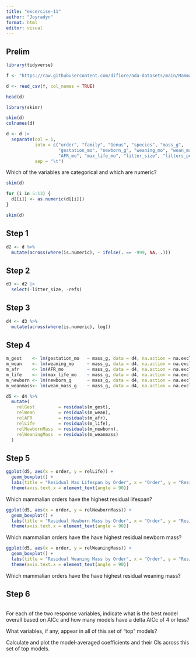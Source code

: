 ```yaml
---
title: "excercise-11"
author: "Joyradyn"
format: html
editor: visual
---
```


## Prelim

```r
library(tidyverse)

f <- "https://raw.githubusercontent.com/difiore/ada-datasets/main/Mammal_lifehistories_v2.txt"

d <- read_csv(f, col_names = TRUE)

head(d)

library(skimr)

skim(d)
colnames(d)

d <- d |>
  separate(col = 1,
           into = c("order", "family", "Genus", "species", "mass_g", 
                    "gestation_mo", "newborn_g", "weaning_mo", "wean_mass_g", 
                    "AFR_mo", "max_life_mo", "litter_size", "litters_per_year", "refs"),
           sep = "\t")
```

Which of the variables are categorical and which are numeric?

```r
skim(d)
```


```r
for (i in 5:13) {
  d[[i]] <- as.numeric(d[[i]])
}

skim(d)
```

## Step 1

```r
d2 <- d %>%
  mutate(across(where(is.numeric), ~ ifelse(. == -999, NA, .)))
```

## Step 2

```r
d3 <- d2 |>
  select(-litter_size, -refs)
```

## Step 3

```r
d4 <- d3 %>%
  mutate(across(where(is.numeric), log))
```

## Step 4

```r
m_gest    <- lm(gestation_mo   ~ mass_g, data = d4, na.action = na.exclude)
m_wean    <- lm(weaning_mo     ~ mass_g, data = d4, na.action = na.exclude)
m_afr     <- lm(AFR_mo         ~ mass_g, data = d4, na.action = na.exclude)
m_life    <- lm(max_life_mo    ~ mass_g, data = d4, na.action = na.exclude)
m_newborn <- lm(newborn_g      ~ mass_g, data = d4, na.action = na.exclude)
m_weanmass<- lm(wean_mass_g    ~ mass_g, data = d4, na.action = na.exclude)

d5 <- d4 %>%
  mutate(
    relGest         = residuals(m_gest),
    relWean         = residuals(m_wean),
    relAFR          = residuals(m_afr),
    relLife         = residuals(m_life),
    relNewbornMass  = residuals(m_newborn),
    relWeaningMass  = residuals(m_weanmass)
  )
```

## Step 5

```r
ggplot(d5, aes(x = order, y = relLife)) +
  geom_boxplot() +
  labs(title = "Residual Max Lifespan by Order", x = "Order", y = "Residual Lifespan")+
  theme(axis.text.x = element_text(angle = 90))
```

Which mammalian orders have the highest residual lifespan?

```r
ggplot(d5, aes(x = order, y = relNewbornMass)) +
  geom_boxplot() +
  labs(title = "Residual Newborn Mass by Order", x = "Order", y = "Residual Newborn Mass") +
  theme(axis.text.x = element_text(angle = 90))
```

Which mammalian orders have the have highest residual newborn mass?

```r
ggplot(d5, aes(x = order, y = relWeaningMass)) +
  geom_boxplot() +
  labs(title = "Residual Weaning Mass by Order", x = "Order", y = "Residual Weaning Mass") +
  theme(axis.text.x = element_text(angle = 90))
```

Which mammalian orders have the have highest residual weaning mass?

## Step 6

```r


```


For each of the two response variables, indicate what is the best model overall based on AICc and how many models have a delta AICc of 4 or less?

What variables, if any, appear in all of this set of “top” models?

Calculate and plot the model-averaged coefficients and their CIs across this set of top models.
